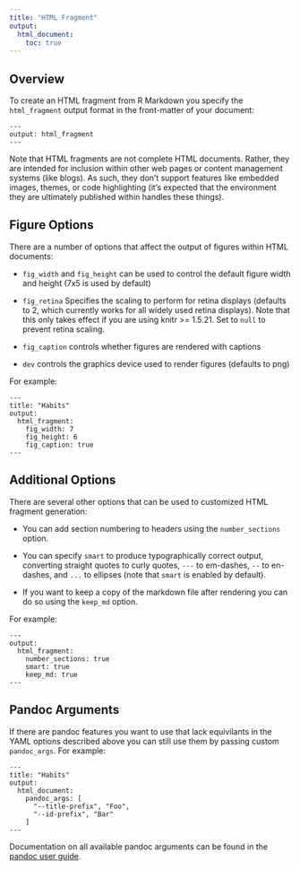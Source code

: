 ```yaml
---
title: "HTML Fragment"
output:
  html_document:
    toc: true
---
```


## Overview

To create an HTML fragment from R Markdown you specify the `html_fragment` output format in the front-matter of your document:

    ---
    output: html_fragment
    ---

Note that HTML fragments are not complete HTML documents. Rather, they are intended for inclusion within other web pages or content management systems (like blogs). As such, they don't support features like embedded images, themes, or code highlighting (it's expected that the environment they are ultimately published within handles these things).

## Figure Options

There are a number of options that affect the output of figures within HTML documents:

* `fig_width` and  `fig_height` can be used to control the default figure width and height (7x5 is used by default)

* `fig_retina` Specifies the scaling to perform for retina displays (defaults to 2, which currently works for all widely used retina displays). Note that this only takes effect if you are using knitr >= 1.5.21. Set to `null` to prevent retina scaling.

* `fig_caption` controls whether figures are rendered with captions

* `dev` controls the graphics device used to render figures (defaults to png)

For example:

    ---
    title: "Habits"
    output:
      html_fragment:
        fig_width: 7
        fig_height: 6
        fig_caption: true
    ---

## Additional Options

There are several other options that can be used to customized HTML fragment generation:

* You can add section numbering to headers using the `number_sections` option. 

* You can specify `smart` to produce typographically correct output, converting straight quotes to curly quotes, `---` to em-dashes, `--` to en-dashes, and `...` to ellipses (note that `smart` is enabled by default).

* If you want to keep a copy of the markdown file after rendering you can do so using the `keep_md` option.

For example:

    ---
    output:
      html_fragment:
        number_sections: true
        smart: true
        keep_md: true
    ---

## Pandoc Arguments

If there are pandoc features you want to use that lack equivilants in the YAML options described above you can still use them by passing custom `pandoc_args`. For example:

    ---
    title: "Habits"
    output:
      html_document:
        pandoc_args: [
          "--title-prefix", "Foo",
          "--id-prefix", "Bar"
        ]
    ---

Documentation on all available pandoc arguments can be found in the [pandoc user guide](http://johnmacfarlane.net/pandoc/README.html#options).













